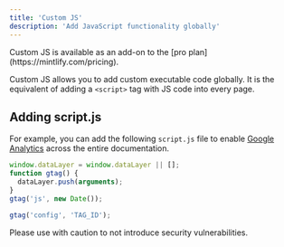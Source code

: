 ```yaml
---
title: 'Custom JS'
description: 'Add JavaScript functionality globally'
---
```


<Check>
  Custom JS is available as an add-on to the [pro plan](https://mintlify.com/pricing).
</Check>

Custom JS allows you to add custom executable code globally. It is the equivalent of adding a `<script>` tag with JS code into every page.

## Adding script.js

For example, you can add the following `script.js` file to enable [Google Analytics](https://marketingplatform.google.com/about/analytics) across the entire documentation.

```js
window.dataLayer = window.dataLayer || [];
function gtag() {
  dataLayer.push(arguments);
}
gtag('js', new Date());

gtag('config', 'TAG_ID');
```

<Warning>
  Please use with caution to not introduce security vulnerabilities.
</Warning>
